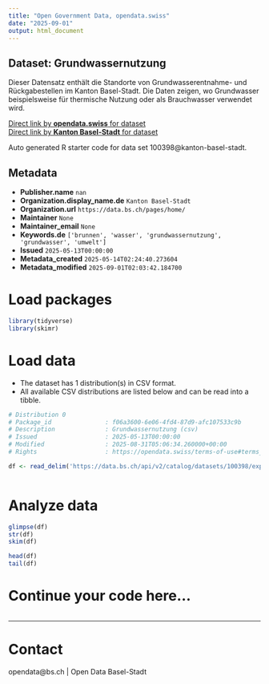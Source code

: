 ```yaml
---
title: "Open Government Data, opendata.swiss"
date: "2025-09-01"
output: html_document
---
```


## Dataset: Grundwassernutzung

Dieser Datensatz enthält die Standorte von Grundwasserentnahme- und Rückgabestellen im Kanton Basel-Stadt. Die Daten zeigen, wo Grundwasser beispielsweise für thermische Nutzung oder als Brauchwasser verwendet wird.

[Direct link by **opendata.swiss** for dataset](https://opendata.swiss/de/dataset/grundwassernutzung1)<br>
[Direct link by **Kanton Basel-Stadt** for dataset](https://data.bs.ch/explore/dataset/100398/)

Auto generated R starter code for data set 100398@kanton-basel-stadt.

## Metadata

- **Publisher.name** `nan`
- **Organization.display_name.de** `Kanton Basel-Stadt`
- **Organization.url** `https://data.bs.ch/pages/home/`
- **Maintainer** `None`
- **Maintainer_email** `None`
- **Keywords.de** `['brunnen', 'wasser', 'grundwassernutzung', 'grundwasser', 'umwelt']`
- **Issued** `2025-05-13T00:00:00`
- **Metadata_created** `2025-05-14T02:24:40.273604`
- **Metadata_modified** `2025-09-01T02:03:42.184700`


# Load packages

```r

library(tidyverse)
library(skimr)

```

# Load data

-   The dataset has 1 distribution(s) in CSV format.
-   All available CSV distributions are listed below and can be read into a tibble.

```r

# Distribution 0
# Package_id               : f06a3600-6e06-4fd4-87d9-afc107533c9b
# Description              : Grundwassernutzung (csv)
# Issued                   : 2025-05-13T00:00:00
# Modified                 : 2025-08-31T05:06:34.260000+00:00
# Rights                   : https://opendata.swiss/terms-of-use#terms_by

df <- read_delim('https://data.bs.ch/api/v2/catalog/datasets/100398/exports/csv?use_labels=true')



```

# Analyze data

```r

glimpse(df)
str(df)
skim(df)

head(df)
tail(df)

```

# Continue your code here...

```r

```

------------------------------------------------------------------------

# Contact

opendata@bs.ch | Open Data Basel-Stadt
